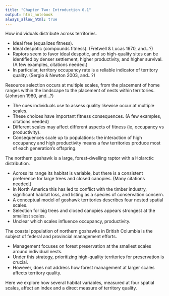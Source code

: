 ```yaml
---
title: "Chapter Two: Introduction 0.1"
output: html_notebook
always_allow_html: true
---
```


How individuals distribute across territories.

  * Ideal free (equalizes fitness).
  * Ideal despotic (compounds fitness). (Fretwell & Lucas 1970, and...?)<!-- Fretwell & Lucas 1970 Ideal free distribution/ideal dominance distribution: individuals compete for high quality habitat where populations are expected to denser and more successful due to greater suitability --> 
  * Raptors seem to favor ideal despotic, and so high-quality sites can be identified by denser settlement, higher productivity, and higher survival. (A few examples, citations needed.) 
  * In particular, territory occupancy rate is a reliable indicator of territory quality. <!-- Sergio & Newton 2003 Occupancy as measure of territory quality --> (Sergio & Newton 2003, and...?)

Resource selection occurs at multiple scales, from the placement of home ranges within the landscape to the placement of nests within territories. (Johnson 1980, and...?)<!--Johnson 1980 1st-4th order selection.--> 

* The cues individuals use to assess quality likewise occur at multiple scales.
* These choices have important fitness consequences. (A few examples, citations needed) 
* Different scales may affect different aspects of fitness (ie, occupancy vs productivity).
<!--For example, a poorly-selected nest site may lead to nest failure due to exposure or predation.--> 
* Consequences scale up to populations: the interaction of high occupancy and high productivity means a few territories produce most of each generation's offspring.

<!-- Newton 1998 (Pop limit in birds) definition of territory -->

The northern goshawk is a large, forest-dwelling raptor with a Holarctic distribution. 

* Across its range its habitat is variable, but there is a consistent preference for large trees and closed canopies. (Many citations needed.)
* In North America this has led to conflict with the timber industry, significant habitat loss, and listing as a species of conservation concern. 
* A conceptual model of goshawk territories describes four nested spatial scales.
* Selection for big trees and closed canopies appears strongest at the smallest scales.
* Unclear which scales influence occupancy, productivity.

The coastal population of northern goshawks in British Columbia is the subject of federal and provincial management efforts. 

* Management focuses on forest preservation at the smallest scales around individual nests. 
* Under this strategy, prioritizing high-quality territories for preservation is crucial.
* However, does not address how forest management at larger scales affects territory quality.

Here we explore how several habitat variables, measured at four spatial scales, affect an index and a direct measure of territory quality.